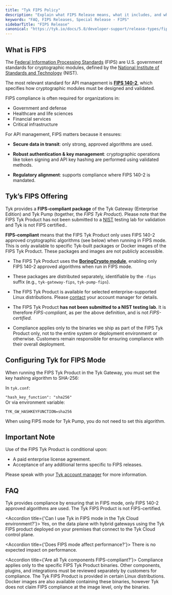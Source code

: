 ```yaml
---
title: "Tyk FIPS Policy"
description: "Explain what FIPS Release means, what it includes, and what to expect"
keywords: "FAQ, FIPS Releases, Special Release - FIPS"
sidebarTitle: "FIPS Release"
canonical: "https://tyk.io/docs/5.8/developer-support/release-types/fips-release"
---
```


## What is FIPS

The [Federal Information Processing Standards](https://csrc.nist.gov/glossary/term/federal_information_processing_standard) (FIPS) are U.S. government standards for cryptographic modules, defined by the [National Institute of Standards and Technology](https://www.nist.gov) (NIST).

The most relevant standard for API management is **[FIPS 140-2](https://nvlpubs.nist.gov/nistpubs/FIPS/NIST.FIPS.140-2.pdf)**, which specifies how cryptographic modules must be designed and validated.

FIPS compliance is often required for organizations in:

* Government and defense
* Healthcare and life sciences
* Financial services
* Critical infrastructure

For API management, FIPS matters because it ensures:

* **Secure data in transit**: only strong, approved algorithms are used.

* **Robust authentication & key management**: cryptographic operations like token signing and API key hashing are performed using validated methods.

* **Regulatory alignment**: supports compliance where FIPS 140-2 is mandated.

## Tyk’s FIPS Offering

Tyk provides a **FIPS-compliant package** of the Tyk Gateway (Enterprise Edition) and Tyk Pump (together, the *FIPS Tyk Product*). Please note that the FIPS Tyk Product has not been submitted to a [NIST](https://www.nist.gov/federal-information-processing-standards-fips) testing lab for validation and Tyk is not FIPS certified.. 

**FIPS-compliant** means that the FIPS Tyk Product only uses FIPS 140-2 approved cryptographic algorithms (see below) when running in FIPS mode. This is only available to specific Tyk-built packages or Docker images of the FIPS Tyk Product. These packages and images are not publicly accessible.

* The FIPS Tyk Product uses the **[BoringCrypto module](https://boringssl.googlesource.com/boringssl/+/master/crypto/fipsmodule/FIPS.md#fips-140_2)**, enabling only FIPS 140-2 approved algorithms when run in FIPS mode.

* These packages are distributed separately, identifiable by the `-fips` suffix (e.g., `tyk-gateway-fips`, `tyk-pump-fips`).

* The FIPS Tyk Product is available for selected enterprise-supported Linux distributions. Please [contact](https://tyk.io/contact/) your account manager for details.

* The FIPS Tyk Product **has not been submitted to a NIST testing lab**. It is therefore *FIPS-compliant*, as per the above definition, and is not *FIPS-certified*.

* Compliance applies only to the binaries we ship as part of the FIPS Tyk Product only, not to the entire system or deployment environment or otherwise. Customers remain responsible for ensuring compliance with their overall deployment.

## Configuring Tyk for FIPS Mode

When running the FIPS Tyk Product in the Tyk Gateway, you must set the key hashing algorithm to SHA-256:

In `tyk.conf`:

 `"hash_key_function": "sha256"`  
Or via environment variable:

 `TYK_GW_HASHKEYFUNCTION=sha256` 

When using FIPS mode for Tyk Pump, you do not need to set this algorithm. 

## Important Note

Use of the FIPS Tyk Product is conditional upon:

* A paid enterprise license agreement.
* Acceptance of any additional terms specific to FIPS releases.

Please speak with your [Tyk account manager](https://tyk.io/contact/) for more information.

## FAQ

<AccordionGroup>
<Accordion title={'What level of FIPS 140-2 compliance does Tyk support?'}>
Tyk provides compliance by ensuring that in FIPS mode, only FIPS 140-2 approved algorithms are used. The Tyk FIPS Product is not FIPS-certified.
</Accordion>

<Accordion title={'Can I use Tyk in FIPS mode in the Tyk Cloud environment?'}>
Yes, on the data plane with hybrid gateways using the Tyk FIPS product deployed on your premises that connect to the Tyk Cloud control plane.
</Accordion>

<Accordion title={'Does FIPS mode affect performance?'}>
There is no expected impact on performance.
</Accordion>

<Accordion title={'Are all Tyk components FIPS-compliant?'}>
Compliance applies only to the specific FIPS Tyk Product binaries. Other components, plugins, and integrations must be reviewed separately by customers for compliance. The Tyk FIPS Product is provided in certain Linux distributions. Docker images are also available containing these binaries, however Tyk does not claim FIPS compliance at the image level, only the binaries.
</Accordion>
</AccordionGroup> 
